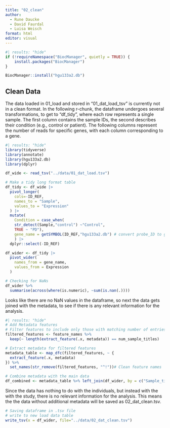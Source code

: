 ```yaml
---
title: "02_clean"
author: 
  - Rune Daucke 
  - David Faurdal
  - Luisa Weisch
format: html
editor: visual
---
```

```r
#| results: "hide"
if (!requireNamespace("BiocManager", quietly = TRUE)) {
    install.packages("BiocManager")
}

BiocManager::install("hgu133a2.db")

```


## Clean Data

The data loaded in 01_load and stored in "01_dat_load_tsv" is currently not in a clean format. In the following r-chunk, the dataframe undergoes several transformations, to get to "df_tidy", where each row represents a single sample. The first column contains the sample IDs, the second describes their condition (e.g., control or patient). The following columns represent the number of reads for specific genes, with each column corresponding to a gene.

```r
#| results: "hide"
library(tidyverse)
library(annotate)
library(hgu133a2.db)
library(dplyr)

```

```r
df_wide <- read_tsv("../data/01_dat_load.tsv")

# Make a tidy long format table
df_tidy <- df_wide |>
  pivot_longer(
    cols=-ID_REF,
    names_to = "Sample",
    values_to = "Expression"
  ) |>
  mutate(
    Condition = case_when(
    str_detect(Sample,"control") ~"Control",
    TRUE ~ "PD"),
    gene_name = getSYMBOL(ID_REF,"hgu133a2.db") # convert probe_ID to gene_name
    ) |>
  dplyr::select(-ID_REF)

df_wider <- df_tidy |>
  pivot_wider(
    names_from = gene_name,
    values_from = Expression
  )

```
```r
# Checking for NaNs
df_wider %>%
  summarise(across(where(is.numeric), ~sum(is.nan(.))))
```
Looks like there are no NaN values in the dataframe, so next the data gets joined with the metadata, to see if there is any relevant information for the analysis.
```r
#| results: "hide"
# Add Metadata features
# Filter features to include only those with matching number of entries
filtered_features <- feature_names %>%
  keep(~ length(extract_feature(.x, metadata)) == num_sample_titles)

# Extract metadata for filtered features
metadata_table <- map_dfc(filtered_features, ~ {
  extract_feature(.x, metadata)
}) %>%
  set_names(str_remove(filtered_features, "^!"))# Clean feature names

# Combine metadata with the main data
df_combined <- metadata_table %>% left_join(df_wider, by = c("Sample_title" = "Sample"))

```

Since the data has nothing to do with the individuals, but instead with the with the study, there is no relevant information for the analysis. This means the the data without additional metadata will be saved as 02_dat_clean.tsv.

```r
# Saving dataframe in .tsv file
# write to new load data table
write_tsv(x = df_wider, file="../data/02_dat_clean.tsv")
```


